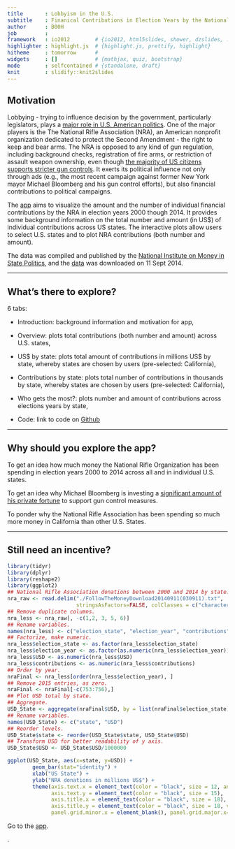 ```yaml
---
title       : Lobbyism in the U.S.  
subtitle    : Finanical Contributions in Election Years by the National Rifle Association
author      : B00H
job         : 
framework   : io2012        # {io2012, html5slides, shower, dzslides, ...}
highlighter : highlight.js  # {highlight.js, prettify, highlight}
hitheme     : tomorrow      # 
widgets     : []            # {mathjax, quiz, bootstrap}
mode        : selfcontained # {standalone, draft}
knit        : slidify::knit2slides
---
```


## Motivation

Lobbying - trying to influence decision by the government, particularly legislators, plays a [major role in U.S. American politics](http://topics.nytimes.com/top/reference/timestopics/subjects/l/lobbying_and_lobbyists/index.html). One of the major players is the The National Rifle Association (NRA), an American nonprofit organization dedicated to protect the Second Amendment - the right to keep and bear arms. The NRA is opposed to any kind of gun regulation, including background checks, registration of fire arms, or restriction of assault weapon ownership, even though [the majority of US citizens supports stricter gun controls](http://www.gallup.com/poll/1645/guns.aspx). It exerts its political influence not only through ads (e.g., the most recent campaign against former New York mayor Michael Bloomberg and his gun control efforts), but also financial contributions to political campaigns. 

The [app](http://noname.shinyapps.io/DataProducts) aims to visualize the amount and the number of individual financial contributions by the NRA in election years 2000 though 2014. It provides some background information on the total number and amount (in US$) of individual contributions across US states. The interactive plots allow users to select U.S. states and to plot NRA contributions (both number and amount). 

The data was compiled and published by the [National Institute on Money in State Politics](http://www.followthemoney.org/), and the [data](https://github.com/B00H/DataProducts) was downloaded on 11 Sept 2014. 

---

## What's there to explore?

6 tabs: 

* Introduction: background information and motivation for app,

* Overview: plots total contributions (both number and amount) across U.S. states,

* US$ by state: plots total amount of contributions in millions US$ by state, whereby states are chosen by users (pre-selected: California),

* Contributions by state: plots total number of contributions in thousands by state, whereby states are chosen by users (pre-selected: California),

* Who gets the most?: plots number and amount of contributions across elections years by state,

* Code: link to code on [Github](https://github.com/B00H/DataProducts)

---

## Why should you explore the app? 

To get an idea how much money the National Rifle Organization has been spending in election years 2000 to 2014 across all and in individual U.S. states. 

To get an idea why Michael Bloomberg is investing a [significant amount of his private fortune](http://www.nytimes.com/2014/04/16/us/bloomberg-plans-a-50-million-challenge-to-the-nra.html?_r=0) to support gun control measures.

To ponder why the National Rifle Association has been spending so much more money in California than other U.S. States. 

---

## Still need an incentive? 

```r
library(tidyr)
library(dplyr)
library(reshape2)
library(ggplot2)
## National Rifle Association donations between 2000 and 2014 by state. 
nra_raw <- read.delim("./FollowTheMoneyDownload20140911(030911).txt", 
                      stringsAsFactors=FALSE, colClasses = c("character"))
## Remove duplicate columns. 
nra_less <- nra_raw[, -c(1,2, 3, 5, 6)]
## Rename variables.
names(nra_less) <- c("election_state", "election_year", "contributions", "USD")
## Factorize, make numeric. 
nra_less$election_state <- as.factor(nra_less$election_state)
nra_less$election_year <- as.factor(as.numeric(nra_less$election_year))
nra_less$USD <- as.numeric(nra_less$USD)
nra_less$contributions <- as.numeric(nra_less$contributions)
## Order by year. 
nraFinal <- nra_less[order(nra_less$election_year), ]
## Remove 2015 entries, as zero. 
nraFinal <- nraFinal[-c(753:756),]
## Plot USD total by state. 
## Aggregate.
USD_State <- aggregate(nraFinal$USD, by = list(nraFinal$election_state), FUN = sum)
## Rename variables.
names(USD_State) <- c("state", "USD")
## Reorder levels. 
USD_State$state <- reorder(USD_State$state, USD_State$USD)
## Transform USD for better readability of y axis. 
USD_State$USD <- USD_State$USD/1000000
```

```r
ggplot(USD_State, aes(x=state, y=USD)) + 
        geom_bar(stat="identity") +
        xlab("US State") +
        ylab("NRA donations in millions US$") +
        theme(axis.text.x = element_text(color = "black", size = 12, angle = 45), 
              axis.text.y = element_text(color = "black", size = 15),
              axis.title.x = element_text(color = "black", size = 18),
              axis.title.y = element_text(color = "black", size = 18, vjust = 1.5),
              panel.grid.minor.x = element_blank(), panel.grid.major.x=element_blank())
```

Go to the [app](http://noname.shinyapps.io/DataProducts).


.


